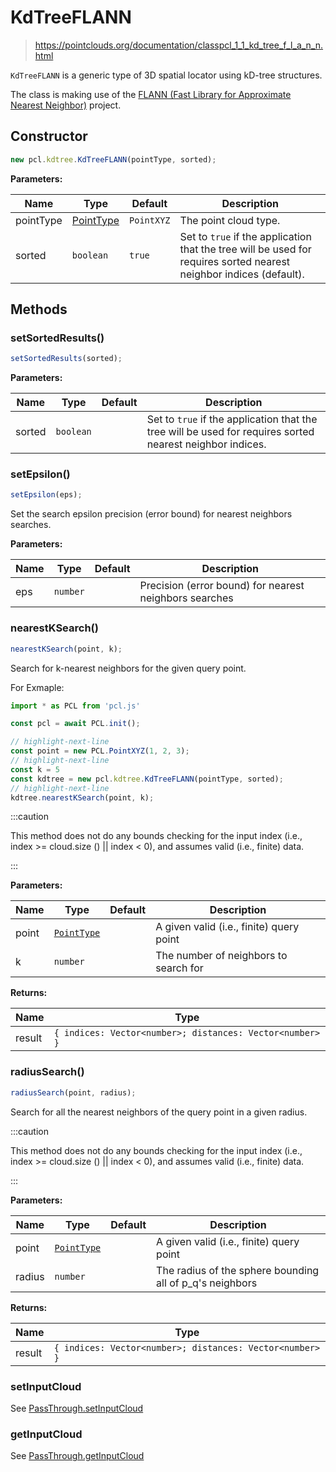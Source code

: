 # KdTreeFLANN

> https://pointclouds.org/documentation/classpcl_1_1_kd_tree_f_l_a_n_n.html

`KdTreeFLANN` is a generic type of 3D spatial locator using kD-tree structures.

The class is making use of the [FLANN (Fast Library for Approximate Nearest Neighbor)](https://github.com/flann-lib/flann) project.

## Constructor

```ts
new pcl.kdtree.KdTreeFLANN(pointType, sorted);
```

**Parameters:**

| Name      | Type                                              | Default    | Description                                                                                                         |
| --------- | ------------------------------------------------- | ---------- | ------------------------------------------------------------------------------------------------------------------- |
| pointType | [PointType](/docs/api/basic-structures#pointtype) | `PointXYZ` | The point cloud type.                                                                                               |
| sorted    | `boolean`                                         | `true`     | Set to `true` if the application that the tree will be used for requires sorted nearest neighbor indices (default). |

## Methods

### setSortedResults()

```ts
setSortedResults(sorted);
```

**Parameters:**

| Name   | Type      | Default | Description                                                                                               |
| ------ | --------- | ------- | --------------------------------------------------------------------------------------------------------- |
| sorted | `boolean` |         | Set to `true` if the application that the tree will be used for requires sorted nearest neighbor indices. |

### setEpsilon()

```ts
setEpsilon(eps);
```

Set the search epsilon precision (error bound) for nearest neighbors searches.

**Parameters:**

| Name | Type     | Default | Description                                            |
| ---- | -------- | ------- | ------------------------------------------------------ |
| eps  | `number` |         | Precision (error bound) for nearest neighbors searches |

### nearestKSearch()

```ts
nearestKSearch(point, k);
```

Search for k-nearest neighbors for the given query point.

For Exmaple:

```ts
import * as PCL from 'pcl.js'

const pcl = await PCL.init();

// highlight-next-line
const point = new PCL.PointXYZ(1, 2, 3);
// highlight-next-line
const k = 5
const kdtree = new pcl.kdtree.KdTreeFLANN(pointType, sorted);
// highlight-next-line
kdtree.nearestKSearch(point, k);
```

:::caution

This method does not do any bounds checking for the input index (i.e., index >= cloud.size () || index < 0), and assumes valid (i.e., finite) data.

:::

**Parameters:**

| Name  | Type                                                | Default | Description                              |
| ----- | --------------------------------------------------- | ------- | ---------------------------------------- |
| point | [`PointType`](/docs/api/basic-structures#pointtype) |         | A given valid (i.e., finite) query point |
| k     | `number`                                            |         | The number of neighbors to search for    |

**Returns:**

| Name   | Type                                                     |
| ------ | -------------------------------------------------------- |
| result | `{ indices: Vector<number>; distances: Vector<number> }` |

### radiusSearch()

```ts
radiusSearch(point, radius);
```

Search for all the nearest neighbors of the query point in a given radius.

:::caution

This method does not do any bounds checking for the input index (i.e., index >= cloud.size () || index < 0), and assumes valid (i.e., finite) data.

:::

**Parameters:**

| Name   | Type                                                | Default | Description                                              |
| ------ | --------------------------------------------------- | ------- | -------------------------------------------------------- |
| point  | [`PointType`](/docs/api/basic-structures#pointtype) |         | A given valid (i.e., finite) query point                 |
| radius | `number`                                            |         | The radius of the sphere bounding all of p_q's neighbors |

**Returns:**

| Name   | Type                                                     |
| ------ | -------------------------------------------------------- |
| result | `{ indices: Vector<number>; distances: Vector<number> }` |

### setInputCloud

See [PassThrough.setInputCloud](/docs/api/filters/pass-through#setinputcloud)

### getInputCloud

See [PassThrough.getInputCloud](/docs/api/filters/pass-through#getinputcloud)
